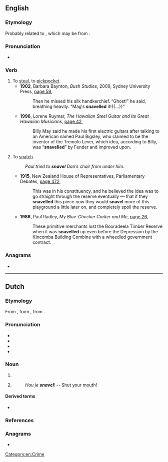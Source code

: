 ==English==

===Etymology===
Probably related to {{m|en|snaffle}}, which may be from {{etyl|nl|-}} {{m|nl|snavel}}.

===Pronunciation===
* {{audio|en-au-snavel.ogg|Audio (AU)|lang=en}}

===Verb===
{{en-verb|snavels|snavelling|snavelled}}

# To [[steal]], to [[pickpocket]].
#* '''1902''', Barbara Baynton, ''Bush Studies'', 2009, Sydney University Press, [http://books.google.com.au/books?id=lkgOmzNd3tQC&printsec=frontcover&dq=%22snavel%22|%22snavels%22|%22snavelling%22|%22snavelled%22+-intitle:%22%22+-inauthor:%22%22&source=bl&ots=yslydzMpf-&sig=eh54l5x67m-I_wCKohroV8aKT4I&hl=en&sa=X&ei=nM9VUP-mDa2UiQeVwYCADQ&redir_esc=y#v=onepage&q=%22snavel%22|%22snavels%22|%22snavelling%22|%22snavelled%22%20-intitle%3A%22%22%20-inauthor%3A%22%22&f=false page 59],
#*: Then he missed his silk handkerchief. “Ghost!” he said, breathing heavily. “Mag′s '''snavelled''' it!{{...}}”
#* '''1996''', Lorene Ruymar, ''The Hawaiian Steel Guitar and Its Great Hawaiian Musicians'', [http://books.google.com.au/books?id=WlDSDopg3HoC&pg=PA42&lpg=PA42&dq=%22snavel%22|%22snavels%22|%22snavelling%22|%22snavelled%22+-intitle:%22%22+-inauthor:%22%22&source=bl&ots=Y5Gj4yMN0i&sig=uitysVEdhChg18fRa3Z_8HRxpW0&hl=en&sa=X&ei=_tBVUPXHKaeuiAf_4oDQDQ&redir_esc=y#v=onepage&q=%22snavel%22|%22snavels%22|%22snavelling%22|%22snavelled%22%20-intitle%3A%22%22%20-inauthor%3A%22%22&f=false page 42],
#*: Billy May said he made his first electric guitars after talking to an American named Paul Bigsley, who claimed to be the inventor of the Tremolo Lever, which idea, according to Billy, was “'''snavelled'''” by Fender and improved upon.
# {{lb|en|Australia|New Zealand}} To [[snatch]].
#: ''Paul tried to '''snavel''' Dan′s chair from under him.''
#* '''1915''', New Zealand House of Representatives, Parliamentary Debates, [http://books.google.com.au/books?id=PegkAQAAIAAJ&q=%22snavel%22|%22snavels%22%22snavelling%22|%22snavelled%22+-intitle:%22%22+-inauthor:%22%22&dq=%22snavel%22|%22snavels%22%22snavelling%22|%22snavelled%22+-intitle:%22%22+-inauthor:%22%22&source=bl&ots=F3KkniAbSM&sig=E9CksIGew2rGfctVWiO6ZJEJ0Og&hl=en&sa=X&ei=Wc5VUJr8NuiUiAfqvoDQDg&redir_esc=y page 472],
#*: This was in his constituency, and he believed the idea was to go straight through the reserve eventually — that if they '''snavelled''' this piece now they would '''snavel''' more of this playground a little later on, and completely spoil the reserve.
#* '''1986''', Paul Radley, ''My Blue-Checker Corker and Me'', [http://books.google.com.au/books?id=aighAQAAIAAJ&q=%22snavelling%22|%22snavelled%22+-intitle:%22%22+-inauthor:%22%22&dq=%22snavelling%22|%22snavelled%22+-intitle:%22%22+-inauthor:%22%22&source=bl&ots=jHEJ9LxtfZ&sig=Gja7Asm6nE7fvsjKeo4SX2C4W-0&hl=en&sa=X&ei=UtlVUMqJIeyuiQfIrYGwAQ&redir_esc=y page 26],
#*: These primitive merchants lost the Booradeela Timber Reserve when it was '''snavelled''' up even before the Depression by the Kincomba Building Combine with a wheedled government contract.

===Anagrams===
* {{anagrams|en|a=aelnsv|Valens|elvans|levans|navels}}

[[Category:en:Crime]]

----

==Dutch==
{{wikipedia|lang=nl}}

===Etymology===
From {{inh|nl|dum|snavel}}, from {{inh|nl|odt|*snaval}}, from {{inh|nl|gem-pro|*snabulaz}}.

===Pronunciation===
* {{IPA|/ˈsnaː.vəl/|lang=nl}}
* {{audio|Nl-snavel.ogg|Audio|lang=nl}}
* {{hyphenation|sna|vel|lang=nl}}
* {{rhymes|nl|aːvəl}}

===Noun===
{{nl-noun|m|-s|snaveltje}}

# {{l|en|beak}}
# {{lb|nl|derogatory}} {{l|en|mouth}}
#: ''Hou je '''snavel'''!'' -- Shut your mouth!

====Derived terms====
* {{l|nl|haaksnavel}}

===References===
<references/>

===Anagrams===
* {{l|nl|slaven}}